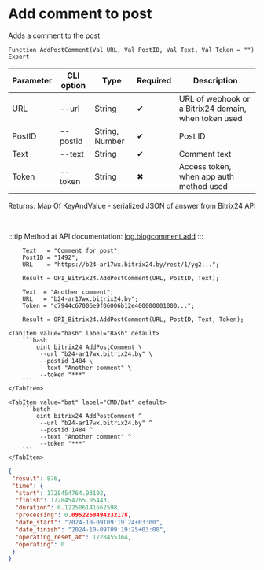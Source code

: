 ﻿---
sidebar_position: 6
---


# Add comment to post
 Adds a comment to the post



`Function AddPostComment(Val URL, Val PostID, Val Text, Val Token = "") Export`

  | Parameter | CLI option | Type | Required | Description |
  |-|-|-|-|-|
  | URL | --url | String | &#x2714; | URL of webhook or a Bitrix24 domain, when token used |
  | PostID | --postid | String, Number | &#x2714; | Post ID |
  | Text | --text | String | &#x2714; | Comment text |
  | Token | --token | String | &#x2716; | Access token, when app auth method used |

  
  Returns:  Map Of KeyAndValue - serialized JSON of answer from Bitrix24 API

<br/>

:::tip
Method at API documentation: [log.blogcomment.add](https://dev.1c-bitrix.ru/rest_help/log/log_blogcomment_add.php)
:::
<br/>


```bsl title="1C:Enterprise/OneScript code example"
    Text   = "Comment for post";
    PostID = "1492";
    URL    = "https://b24-ar17wx.bitrix24.by/rest/1/yg2...";

    Result = OPI_Bitrix24.AddPostComment(URL, PostID, Text);

    Text  = "Another comment";
    URL   = "b24-ar17wx.bitrix24.by";
    Token = "c7944c67006e9f06006b12e400000001000...";

    Result = OPI_Bitrix24.AddPostComment(URL, PostID, Text, Token);
```
 

 <Tabs>
  
    <TabItem value="bash" label="Bash" default>
        ```bash
            oint bitrix24 AddPostComment \
             --url "b24-ar17wx.bitrix24.by" \
             --postid 1484 \
             --text "Another comment" \
             --token "***"
        ```
    </TabItem>
  
    <TabItem value="bat" label="CMD/Bat" default>
        ```batch
            oint bitrix24 AddPostComment ^
             --url "b24-ar17wx.bitrix24.by" ^
             --postid 1484 ^
             --text "Another comment" ^
             --token "***"
        ```
    </TabItem>
</Tabs>


```json title="Result"
{
 "result": 876,
 "time": {
  "start": 1728454764.93192,
  "finish": 1728454765.05443,
  "duration": 0.122506141662598,
  "processing": 0.0952260494232178,
  "date_start": "2024-10-09T09:19:24+03:00",
  "date_finish": "2024-10-09T09:19:25+03:00",
  "operating_reset_at": 1728455364,
  "operating": 0
 }
}
```
